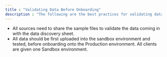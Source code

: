 ```yaml
---
title : "Validating Data Before Onboarding"
description : "The following are the best practices for validating data before onboarding:"
---
```




- All sources need to share the sample files to validate the data coming in with the data discovery sheet.
- All data should be first uploaded into the sandbox environment and tested, before onboarding onto the Production environment. All clients are given one Sandbox environment.






